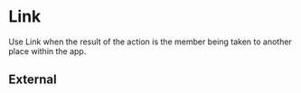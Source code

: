 

<Meta title="Navigation/Link" component={Link} />

# Link

Use Link when the result of the action is the member being taken to another place within the app.

<Canvas>
    <Story story={stories.Default} name="Default" />
</Canvas>

<ArgsTable story="Default" />

## External

<Canvas>
    <Story story={stories.External} />
</Canvas>
